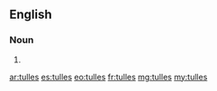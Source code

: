 ==English==

===Noun===
{{head|en|plural}}

# {{plural of|tulle|lang=en|nocat=1}}

[[ar:tulles]]
[[es:tulles]]
[[eo:tulles]]
[[fr:tulles]]
[[mg:tulles]]
[[my:tulles]]